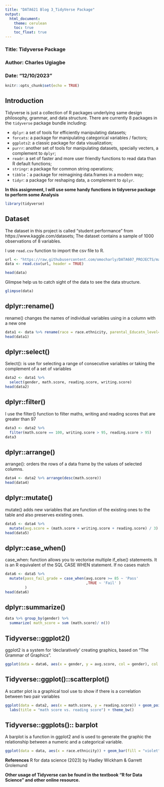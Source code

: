 ---
title: "DATA621 Blog 3_TidyVerse Package"
output:
  html_document:
    theme: cerulean
    toc: true
    toc_float: true
---

### Title: Tidyverse Package
### Author: Charles Ugiagbe
### Date: "12/10/2023"


```{r global_options, include=FALSE, message=FALSE, warning=FALSE}
knitr::opts_chunk$set(echo = TRUE)
```

<style>
div.aquamarine { background-color:#d9eff9; border-radius: 10px; padding: 5px;}
</style>
<div class = "aquamarine">


## Introduction

Tidyverse is just a collection of R packages underlying same design philosophy, grammar, and data structure. There are currently 8 packages in the `tidyverse` package bundle including:

  * `dplyr`: a set of tools for efficiently manipulating datasets;
  * `forcats`: a package for manipulating categorical variables / factors;
  * `ggplots2`: a classic package for data visualization;
  * `purrr`: another set of tools for manipulating datasets, specially vecters, a complement to `dplyr`;
  * `readr`: a set of faster and more user friendly functions to read data than R default functions;
  * `stringr`: a package for common string operations;
  * `tibble`：a package for reimagining data.frames in a modern way;
  * `tidyr`: a package for reshaping data, a complement to `dplyr`.

</div> \hfill\break  
  
**In this assignment, I will use some handy functions in tidyverse package to perform some Analysis**


```{r message=FALSE, warning=FALSE}
library(tidyverse)
```

##       Dataset

The dataset in this project is called “student performance” from https://www.kaggle.com/datasets; The dataset contains a sample of 1000 observations of 8 variables.


I use `read.csv` function to import the csv file to R.

```{r}
url <- "https://raw.githubusercontent.com/omocharly/DATA607_PROJECTS/main/StudentsPerformance.csv"
data <- read.csv(url, header = TRUE)
```


```{r}
head(data)
```

Glimpse help us to catch sight of the data to see the data structure.
```{r}
glimpse(data)
```

##   dplyr::rename()

rename() changes the names of individual variables using in a column with a new one


```{r}
data1 <- data %>% rename(race = race.ethnicity, parental_Educatn_level= parental.level.of.education, test.prep = test.preparation.course)
head(data1)
```

##   dplyr::select()

Select(): is use for selecting a range of consecutive variables or taking the complement of a set of variables

```{r}
data2 <- data1 %>%
  select(gender, math.score, reading.score, writing.score)
head(data2)
```

##   dplyr::filter()

I use the filter() function to filter maths, writing and reading scores that are greater than 97

```{r}
data3 <- data2 %>%
  filter(math.score == 100, writing.score > 95, reading.score > 95)
data3
```

##    dplyr::arrange()

arrange(): orders the rows of a data frame by the values of selected columns.

```{r}
data4 <- data2 %>% arrange(desc(math.score))
head(data4)
```

##    dplyr::mutate() 

mutate() adds new variables that are function of the existing ones to the table and also preserves existing ones.

```{r}
data5 <- data4 %>%
  mutate(avg.score = (math.score + writing.score + reading.score) / 3)
head(data5)
```

##       dplyr::case_when() 

case_when: function allows you to vectorise multiple if_else() statements. It is an R equivalent of the SQL CASE WHEN statement. If no cases match

```{r}
data6 <- data5 %>% 
  mutate(pass_fail_grade = case_when(avg.score >= 85 ~ 'Pass'
                                     ,TRUE ~ 'Fail' )
         )
head(data6)
```

##    dplyr::summarize() 

```{r}
data %>% group_by(gender) %>%
  summarize( math_score = sum (math.score)/ n())
```

##    Tidyverse::ggplot2()

ggplot2 is a system for 'declaratively' creating graphics, based on "The Grammar of Graphics".

```{r}
ggplot(data = data6, aes(x = gender, y = avg.score, col = gender), col = red) + geom_boxplot() + labs(title="Distribution of Students Average score") + theme(plot.title = element_text(hjust=0.5))
```

## Tidyverse::ggplot()::scatterplot()

A scatter plot is a graphical tool use to show if there is a correlation between two pair variables
```{r}
ggplot(data = data2, aes(x = math.score, y = reading.score)) + geom_point(alpha = 0.5) + 
  labs(title = "math score vs. reading score") + theme_bw()
```

##    Tidyverse::ggplots():: barplot

A barplot is a function in ggplot2 and is used to generate the graphic the relationship between a numeric and a categorical variable.

```{r}
ggplot(data = data, aes(x = race.ethnicity)) + geom_bar(fill = "violet") + labs(title = "Bar chart for count of ethnicity") + theme_bw()
```

**References**
R for data science (2023) by Hadley Wickham & Garrett Grolemund

**Other usage of Tidyverse can be found in the textbook "R for Data Science" and other online resource.**
